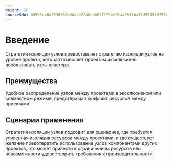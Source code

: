 ```yaml
---
weight: 10
sourceSHA: b5591cb6a3536136b9da4e224dedb5f7f7fed0faa381fba7fd5545f07918d6a5
---
```


# Введение

Стратегия изоляции узлов предоставляет стратегию изоляции узлов на уровне проекта, которая позволяет проектам эксклюзивно использовать узлы кластера.

## Преимущества

Удобное распределение узлов между проектами в эксклюзивном или совместном режиме, предотвращая конфликт ресурсов между проектами.

## Сценарии применения

Стратегия изоляции узлов подходит для сценариев, где требуется усиленная изоляция ресурсов между проектами, и где существует желание предотвратить использование узлов компонентами других проектов, что может привести к ограничениям ресурсов или невозможности удовлетворить требования к производительности.
